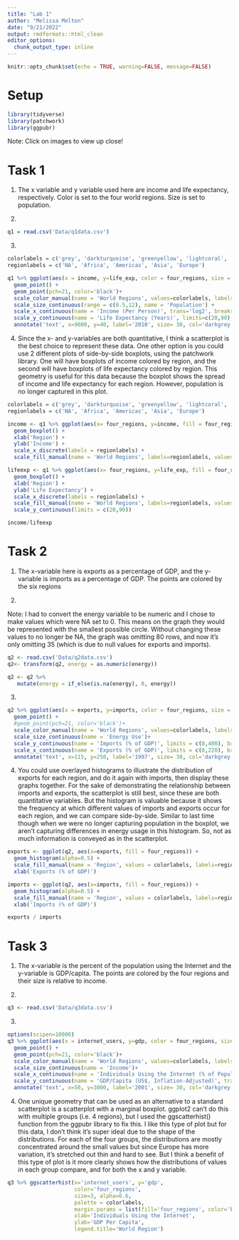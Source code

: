 ---
title: "Lab 1"
author: "Melissa Melton"
date: "9/21/2022"
output: rmdformats::html_clean
editor_options: 
  chunk_output_type: inline
---

```{r setup, include=FALSE}
knitr::opts_chunk$set(echo = TRUE, warning=FALSE, message=FALSE)
```

# Setup

```{r}
library(tidyverse)
library(patchwork)
library(ggpubr)
```

Note: Click on images to view up close!

# Task 1

1. The x variable and y variable used here are income and life expectancy, respectively. Color is set to the four world regions. Size is set to population. 

2.

```{r}
q1 = read.csv('Data/q1data.csv')
```

3.
```{r}
colorlabels = c('grey', 'darkturquoise', 'greenyellow', 'lightcoral', 'gold')
regionlabels = c('NA', 'Africa', 'Americas', 'Asia', 'Europe')

q1 %>% ggplot(aes(x = income, y=life_exp, color = four_regions, size = population))+ 
  geom_point() +
  geom_point(pch=21, color='black')+
  scale_color_manual(name = 'World Regions', values=colorlabels, labels = regionlabels) + 
  scale_size_continuous(range = c(0.5,12), name = 'Population') +
  scale_x_continuous(name = 'Income (Per Person)', trans='log2', breaks = c(0,500, 1000, 2000, 4000, 8000, 16000, 32000, 64000), labels= c('0', '500', '1000', '2000', '4000', '8000', '16k', '32k', '64k')) +
  scale_y_continuous(name = 'Life Expectancy (Years)', limits=c(20,90), breaks=seq(20,90,10)) + 
  annotate('text', x=9000, y=40, label='2010', size= 30, col='darkgrey')
```

4. Since the x- and y-variables are both quantitative, I think a scatterplot is the best choice to represent these data. One other option is you could use 2 different plots of side-by-side boxplots, using the patchwork library. One will have boxplots of income colored by region, and the second will have boxplots of life expectancy colored by region. This geometry is useful for this data because the boxplot shows the spread of income and life expectancy for each region. However, population is no longer captured in this plot.

```{r}
colorlabels = c('grey', 'darkturquoise', 'greenyellow', 'lightcoral', 'gold')
regionlabels = c('NA', 'Africa', 'Americas', 'Asia', 'Europe')

income <- q1 %>% ggplot(aes(x= four_regions, y=income, fill = four_regions)) + 
  geom_boxplot() + 
  xlab('Region') + 
  ylab('Income') + 
  scale_x_discrete(labels = regionlabels) + 
  scale_fill_manual(name = 'World Regions', labels=regionlabels, values = colorlabels)

lifeexp <- q1 %>% ggplot(aes(x= four_regions, y=life_exp, fill = four_regions)) + 
  geom_boxplot() + 
  xlab('Region') + 
  ylab('Life Expectancy') + 
  scale_x_discrete(labels = regionlabels) + 
  scale_fill_manual(name = 'World Regions', labels=regionlabels, values = colorlabels) + 
  scale_y_continuous(limits = c(20,90))

income/lifeexp
```

# Task 2

1. The x-variable here is exports as a percentage of GDP, and the y-variable is imports as a percentage of GDP. The points are colored by the six regions

2.

Note: I had to convert the energy variable to be numeric and I chose to make values which were NA set to 0. This means on the graph they would be represented with the smallest possible circle. Without changing these values to no longer be NA, the graph was omitting 80 rows, and now it's only omitting 35 (which is due to null values for exports and imports).

```{r}
q2 <- read.csv('Data/q2data.csv')
q2<- transform(q2, energy = as.numeric(energy))

q2 <- q2 %>%
   mutate(energy = if_else(is.na(energy), 0, energy))
```

3.
```{r}
q2 %>% ggplot(aes(x = exports, y=imports, color = four_regions, size = energy)) + 
  geom_point() + 
  #geom_point(pch=21, color='black')+
  scale_color_manual(name = 'World Regions', values=colorlabels, labels = regionlabels)+
  scale_size_continuous(name = 'Energy Use')+
  scale_y_continuous(name = 'Imports (% of GDP)', limits = c(0,400), breaks = seq(0,400,50)) +
  scale_x_continuous(name = 'Exports (% of GDP)', limits = c(0,220), breaks = seq(0,220,20)) +
  annotate('text', x=115, y=250, label='1997', size= 30, col='darkgrey')
```

4. You could use overlayed histograms to illustrate the distribution of exports for each region, and do it again with imports, then display these graphs together. For the sake of demonstrating the relationship between imports and exports, the scatterplot is still best, since these are both quantitative variables. But the histogram is valuable because it shows the frequency at which different values of imports and exports occur for each region, and we can compare side-by-side. Similar to last time though when we were no longer capturing population in the boxplot, we aren't capturing differences in energy usage in this histogram. So, not as much information is conveyed as in the scatterplot.

```{r}
exports <- ggplot(q2, aes(x=exports, fill = four_regions)) +
  geom_histogram(alpha=0.5) +
  scale_fill_manual(name = 'Region', values = colorlabels, labels=regionlabels) + 
  xlab('Exports (% of GDP)')

imports <- ggplot(q2, aes(x=imports, fill = four_regions)) +
  geom_histogram(alpha=0.5) +
  scale_fill_manual(name = 'Region', values = colorlabels, labels=regionlabels) + 
  xlab('Imports (% of GDP)')

exports / imports
```

# Task 3

1. The x-variable is the percent of the population using the Internet and the y-variable is GDP/capita.  The points are colored by the four regions and their size is relative to income.

2.
```{r}
q3 <- read.csv('Data/q3data.csv')
```

3.
```{r}
options(scipen=10000)
q3 %>% ggplot(aes(x = internet_users, y=gdp, color = four_regions, size = income)) + 
  geom_point() + 
  geom_point(pch=21, color='black')+
  scale_color_manual(name = 'World Regions', values=colorlabels, labels = regionlabels)+
  scale_size_continuous(name = 'Income')+
  scale_x_continuous(name = 'Individuals Using the Internet (% of Population))', limits = c(0,100), breaks = seq(0,100,10)) +
  scale_y_continuous(name = 'GDP/Capita (US$, Inflation-Adjusted)', trans='log2', breaks = c(0, 200, 500, 1000, 2000, 5000, 10000, 20000, 50000, 100000)) +
  annotate('text', x=50, y=3000, label='2001', size= 30, col='darkgrey')
```

4. One unique geometry that can be used as an alternative to a standard scatterplot is a scatterplot with a marginal boxplot. ggplot2 can't do this with multiple groups (i.e. 4 regions), but I used the ggscatterhist() function from the ggpubr library to fix this. I like this type of plot but for this data, I don't think it's super ideal due to the shape of the distributions. For each of the four groups, the distributions are mostly concentrated around the small values but since Europe has more variation, it's stretched out thin and hard to see. But I think a benefit of this type of plot is it more clearly shows how the distributions of values in each group compare, and for both the x and y variable.

```{r}
q3 %>% ggscatterhist(x='internet_users', y='gdp',
                     color='four_regions', 
                     size=3, alpha=0.6, 
                     palette = colorlabels, 
                     margin.params = list(fill='four_regions', color='black', size=.2), 
                     xlab='Individuals Using the Internet', 
                     ylab='GDP Per Capita', 
                     legend.title='World Region')
```


